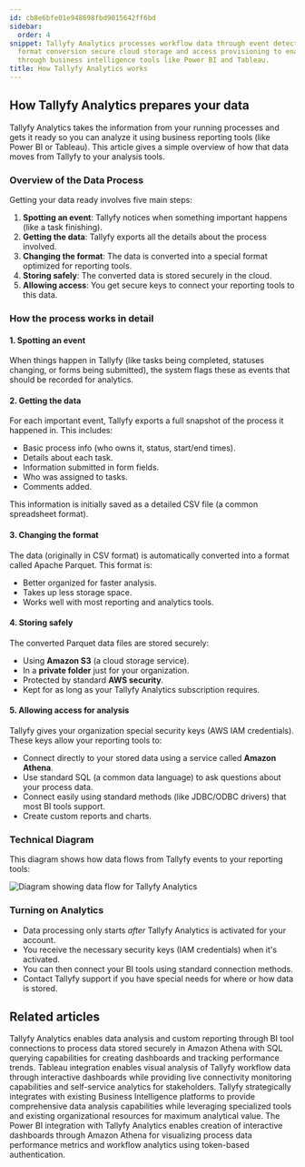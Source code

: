 ```yaml
---
id: cb8e6bfe01e948698fbd9015642ff6bd
sidebar:
  order: 4
snippet: Tallyfy Analytics processes workflow data through event detection data extraction
  format conversion secure cloud storage and access provisioning to enable analysis
  through business intelligence tools like Power BI and Tableau.
title: How Tallyfy Analytics works
---
```


## How Tallyfy Analytics prepares your data

Tallyfy Analytics takes the information from your running processes and gets it ready so you can analyze it using business reporting tools (like Power BI or Tableau). This article gives a simple overview of how that data moves from Tallyfy to your analysis tools.

### Overview of the Data Process

Getting your data ready involves five main steps:

1. **Spotting an event**: Tallyfy notices when something important happens (like a task finishing).
2. **Getting the data**: Tallyfy exports all the details about the process involved.
3. **Changing the format**: The data is converted into a special format optimized for reporting tools.
4. **Storing safely**: The converted data is stored securely in the cloud.
5. **Allowing access**: You get secure keys to connect your reporting tools to this data.

### How the process works in detail

#### 1. Spotting an event

When things happen in Tallyfy (like tasks being completed, statuses changing, or forms being submitted), the system flags these as events that should be recorded for analytics.

#### 2. Getting the data

For each important event, Tallyfy exports a full snapshot of the process it happened in. This includes:
- Basic process info (who owns it, status, start/end times).
- Details about each task.
- Information submitted in form fields.
- Who was assigned to tasks.
- Comments added.

This information is initially saved as a detailed CSV file (a common spreadsheet format).

#### 3. Changing the format

The data (originally in CSV format) is automatically converted into a format called Apache Parquet. This format is:
- Better organized for faster analysis.
- Takes up less storage space.
- Works well with most reporting and analytics tools.

#### 4. Storing safely

The converted Parquet data files are stored securely:
- Using **Amazon S3** (a cloud storage service).
- In a **private folder** just for your organization.
- Protected by standard **AWS security**.
- Kept for as long as your Tallyfy Analytics subscription requires.

#### 5. Allowing access for analysis

Tallyfy gives your organization special security keys (AWS IAM credentials). These keys allow your reporting tools to:
- Connect directly to your stored data using a service called **Amazon Athena**.
- Use standard SQL (a common data language) to ask questions about your process data.
- Connect easily using standard methods (like JDBC/ODBC drivers) that most BI tools support.
- Create custom reports and charts.

### Technical Diagram

This diagram shows how data flows from Tallyfy events to your reporting tools:

![Diagram showing data flow for Tallyfy Analytics](https://screenshots.tallyfy.com/file-8BhMH6hz3y.png)

### Turning on Analytics

- Data processing only starts *after* Tallyfy Analytics is activated for your account.
- You receive the necessary security keys (IAM credentials) when it's activated.
- You can then connect your BI tools using standard connection methods.
- Contact Tallyfy support if you have special needs for where or how data is stored.


## Related articles
<CardGrid>
<LinkTitleCard header="<b>Integrations > Tallyfy Analytics</b>" href="/products/pro/integrations/analytics/" > Tallyfy Analytics enables data analysis and custom reporting through BI tool connections to process data stored securely in Amazon Athena with SQL querying capabilities for creating dashboards and tracking performance trends. </LinkTitleCard>
<LinkTitleCard header="<b>Analytics > Tableau</b>" href="/products/pro/integrations/analytics/tableau/" > Tableau integration enables visual analysis of Tallyfy workflow data through interactive dashboards while providing live connectivity monitoring capabilities and self-service analytics for stakeholders. </LinkTitleCard>
<LinkTitleCard header="<b>Analytics > Why use BI platforms vs. native analytics?</b>" href="/products/pro/integrations/analytics/why-use-a-dedicated-bi-platform-with-tallyfy/" > Tallyfy strategically integrates with existing Business Intelligence platforms to provide comprehensive data analysis capabilities while leveraging specialized tools and existing organizational resources for maximum analytical value. </LinkTitleCard>
<LinkTitleCard header="<b>Analytics > Power BI</b>" href="/products/pro/integrations/analytics/powerbi/" > The Power BI integration with Tallyfy Analytics enables creation of interactive dashboards through Amazon Athena for visualizing process data performance metrics and workflow analytics using token-based authentication. </LinkTitleCard>
</CardGrid>